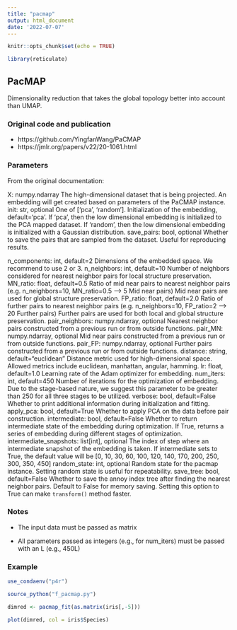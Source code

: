 ```yaml
---
title: "pacmap"
output: html_document
date: '2022-07-07'
---
```


```r
knitr::opts_chunk$set(echo = TRUE)
```

```r
library(reticulate)
```

## PacMAP

Dimensionality reduction that takes the global topology better into account than UMAP.

### Original code and publication

- https://github.com/YingfanWang/PaCMAP  
- https://jmlr.org/papers/v22/20-1061.html  

### Parameters

From the original documentation:

X: numpy.ndarray
    The high-dimensional dataset that is being projected. 
    An embedding will get created based on parameters of the PaCMAP instance.
init: str, optional
    One of ['pca', 'random']. Initialization of the embedding, default='pca'.
    If 'pca', then the low dimensional embedding is initialized to the PCA mapped dataset.
    If 'random', then the low dimensional embedding is initialized with a Gaussian distribution.
save_pairs: bool, optional
    Whether to save the pairs that are sampled from the dataset. Useful for reproducing results.


n_components: int, default=2
    Dimensions of the embedded space. We recommend to use 2 or 3.
n_neighbors: int, default=10
    Number of neighbors considered for nearest neighbor pairs for local structure preservation.
MN_ratio: float, default=0.5
    Ratio of mid near pairs to nearest neighbor pairs (e.g. n_neighbors=10, MN_ratio=0.5 --> 5 Mid near pairs)
    Mid near pairs are used for global structure preservation.
FP_ratio: float, default=2.0
    Ratio of further pairs to nearest neighbor pairs (e.g. n_neighbors=10, FP_ratio=2 --> 20 Further pairs)
    Further pairs are used for both local and global structure preservation.
pair_neighbors: numpy.ndarray, optional
    Nearest neighbor pairs constructed from a previous run or from outside functions.
pair_MN: numpy.ndarray, optional
    Mid near pairs constructed from a previous run or from outside functions.
pair_FP: numpy.ndarray, optional
    Further pairs constructed from a previous run or from outside functions.
distance: string, default="euclidean"
    Distance metric used for high-dimensional space. Allowed metrics include euclidean, manhattan, angular, hamming.
lr: float, default=1.0
    Learning rate of the Adam optimizer for embedding.
num_iters: int, default=450
    Number of iterations for the optimization of embedding. 
    Due to the stage-based nature, we suggest this parameter to be greater than 250 for all three stages to be utilized.
verbose: bool, default=False
    Whether to print additional information during initialization and fitting.
apply_pca: bool, default=True
    Whether to apply PCA on the data before pair construction.
intermediate: bool, default=False
    Whether to return intermediate state of the embedding during optimization.
    If True, returns a series of embedding during different stages of optimization.
intermediate_snapshots: list[int], optional
    The index of step where an intermediate snapshot of the embedding is taken.
    If intermediate sets to True, the default value will be [0, 10, 30, 60, 100, 120, 140, 170, 200, 250, 300, 350, 450]
random_state: int, optional
    Random state for the pacmap instance.
    Setting random state is useful for repeatability.
save_tree: bool, default=False
    Whether to save the annoy index tree after finding the nearest neighbor pairs.
    Default to False for memory saving. Setting this option to True can make `transform()` method faster.
    
### Notes

- The input data must be passed as matrix  

- All parameters passed as integers (e.g., for num_iters) must be passed with an L (e.g., 450L)

### Example

```r
use_condaenv("p4r")

source_python("f_pacmap.py")

dimred <- pacmap_fit(as.matrix(iris[,-5]))

plot(dimred, col = iris$Species)
```





